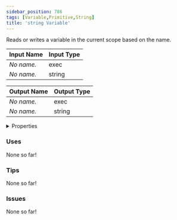 ```yaml
---
sidebar_position: 786
tags: [Variable,Primitive,String]
title: 'string Variable'
---
```


Reads or writes a variable in the current scope based on the name.






<EsbSvg />

| Input Name | Input Type |
|-----------|-----------|
| *No name.* | exec |
| *No name.* | string |

| Output Name | Output Type |
|-----------|-----------|
| *No name.* | exec |
| *No name.* | string |


<details>
  <summary>Properties</summary>
  <div>
    <div>
    <table>
      <thead>
        <tr>
          <th>Is beta required?</th>
          <th>❌</th>
        </tr>
        <tr>
          <th>Is this chip a trolling risk?</th>
          <th>❌</th>
        </tr>
        <tr>
          <th>Is this chip a role assignment risk?</th>
          <th>❌</th>
        </tr>
        <tr>
          <th>Chip UUID</th>
          <th>66b6ea20-9a00-4f80-9636-2cfb676b3965</th>
        </tr>
      </thead>
    </table>
    </div>
  </div>
</details>

### Uses

None so far!

### Tips

None so far!

### Issues

None so far!
